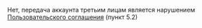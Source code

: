 <Cut title="Можно ли работать под одним аккаунтом нескольким исполнителям?">

Нет, передача аккаунта третьим лицам является нарушением [Пользовательского соглашения](https://join.toloka.ai/legal/user-agreement-ru/) (пункт 5.2)

</Cut>
